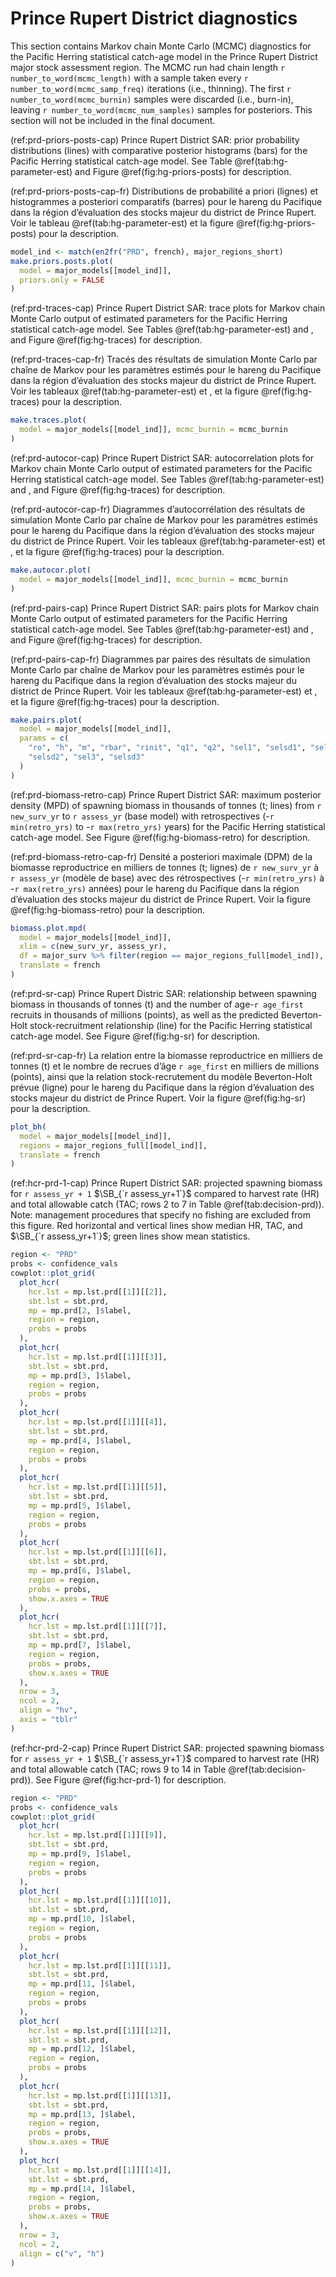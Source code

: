 \clearpage

# Prince Rupert District diagnostics

This section contains Markov chain Monte Carlo (MCMC) diagnostics
for the Pacific Herring statistical catch-age model
in the Prince Rupert District major stock assessment region.
The MCMC run had chain length `r number_to_word(mcmc_length)`
with a sample taken every `r number_to_word(mcmc_samp_freq)` iterations
(i.e., thinning).
The first `r number_to_word(mcmc_burnin)` samples were discarded (i.e., burn-in),
leaving `r number_to_word(mcmc_num_samples)` samples for posteriors.
This section will not be included in the final document.

(ref:prd-priors-posts-cap) Prince Rupert District SAR:
prior probability distributions (lines) with
comparative posterior histograms (bars)
for the Pacific Herring statistical catch-age model.
See Table \@ref(tab:hg-parameter-est) and
Figure \@ref(fig:hg-priors-posts) for description.

(ref:prd-priors-posts-cap-fr) Distributions de probabilité a priori (lignes)
et histogrammes a posteriori comparatifs (barres)
pour le hareng du Pacifique dans la région d’évaluation des stocks
majeur du district de Prince Rupert.
Voir le tableau \@ref(tab:hg-parameter-est) et la
figure \@ref(fig:hg-priors-posts) pour la description.

```r
model_ind <- match(en2fr("PRD", french), major_regions_short)
make.priors.posts.plot(
  model = major_models[[model_ind]],
  priors.only = FALSE
)
```

(ref:prd-traces-cap) Prince Rupert District SAR:
trace plots for Markov chain Monte Carlo output of
estimated parameters for the Pacific Herring statistical catch-age model.
See Tables \@ref(tab:hg-parameter-est) and \ref{tab:variables}, and
Figure \@ref(fig:hg-traces) for description.

(ref:prd-traces-cap-fr) Tracés des résultats de simulation
Monte Carlo par chaîne de Markov pour les paramètres estimés
pour le hareng du Pacifique dans la région d’évaluation des stocks
majeur du district de Prince Rupert.
Voir les tableaux \@ref(tab:hg-parameter-est) et \ref{tab:variables}, et
la figure \@ref(fig:hg-traces) pour la description.

```r
make.traces.plot(
  model = major_models[[model_ind]], mcmc_burnin = mcmc_burnin
)
```

(ref:prd-autocor-cap) Prince Rupert District SAR:
autocorrelation plots for Markov chain Monte Carlo output of
estimated parameters for the Pacific Herring statistical catch-age model.
See Tables \@ref(tab:hg-parameter-est) and \ref{tab:variables}, and
Figure \@ref(fig:hg-traces) for description.

(ref:prd-autocor-cap-fr) Diagrammes d’autocorrélation des résultats
de simulation Monte Carlo par chaîne de Markov
pour les paramètres estimés pour le hareng du Pacifique dans
la région d’évaluation des stocks majeur du district de Prince Rupert.
Voir les tableaux \@ref(tab:hg-parameter-est) et \ref{tab:variables}, et
la figure \@ref(fig:hg-traces) pour la description.

```r
make.autocor.plot(
  model = major_models[[model_ind]], mcmc_burnin = mcmc_burnin
)
```

(ref:prd-pairs-cap) Prince Rupert District SAR:
pairs plots for Markov chain Monte Carlo output of
estimated parameters for the Pacific Herring statistical catch-age model.
See Tables \@ref(tab:hg-parameter-est) and \ref{tab:variables}, and
Figure \@ref(fig:hg-traces) for description.

(ref:prd-pairs-cap-fr) Diagrammes par paires des résultats de simulation
Monte Carlo par chaîne de Markov pour
les paramètres estimés pour le hareng du Pacifique
dans la region d’évaluation des stocks majeur du district de Prince Rupert.
Voir les tableaux \@ref(tab:hg-parameter-est) et \ref{tab:variables}, et
la figure \@ref(fig:hg-traces) pour la description.

```r
make.pairs.plot(
  model = major_models[[model_ind]],
  params = c(
    "ro", "h", "m", "rbar", "rinit", "q1", "q2", "sel1", "selsd1", "sel2",
    "selsd2", "sel3", "selsd3"
  )
)
```

(ref:prd-biomass-retro-cap) Prince Rupert District SAR:
maximum posterior density (MPD) 
of spawning biomass in thousands of tonnes (t; lines)
from `r new_surv_yr` to `r assess_yr` (base model) with retrospectives 
(-`r min(retro_yrs)` to -`r max(retro_yrs)` years)
for the Pacific Herring statistical catch-age model.
See Figure \@ref(fig:hg-biomass-retro) for description.

(ref:prd-biomass-retro-cap-fr) Densité a posteriori maximale (DPM)
de la biomasse reproductrice en milliers de tonnes (t; lignes)
de `r new_surv_yr` à `r assess_yr` (modèle de base) avec des rétrospectives
(-`r min(retro_yrs)` à -`r max(retro_yrs)` années)
pour le hareng du Pacifique dans la
région d'évaluation des stocks majeur du district de Prince Rupert.
Voir la figure \@ref(fig:hg-biomass-retro) pour la description.

```r
biomass.plot.mpd(
  model = major_models[[model_ind]],
  xlim = c(new_surv_yr, assess_yr),
  df = major_surv %>% filter(region == major_regions_full[model_ind]),
  translate = french
)
```

(ref:prd-sr-cap) Prince Rupert Distric SAR:
relationship between spawning biomass in thousands of tonnes (t) and
the number of age-`r age_first` recruits in thousands of millions (points),
as well as the predicted Beverton-Holt stock-recruitment relationship (line)
for the Pacific Herring statistical catch-age model.
See Figure \@ref(fig:hg-sr) for description.

(ref:prd-sr-cap-fr) La relation entre la biomasse reproductrice
en milliers de tonnes (t) et
le nombre de recrues d'âge `r age_first` en milliers de millions (points),
ainsi que la relation stock-recrutement du modèle Beverton-Holt prévue (ligne)
pour le hareng du Pacifique
dans la région d'évaluation des stocks majeur du district de Prince Rupert.
Voir la figure \@ref(fig:hg-sr) pour la description.

```r
plot_bh(
  model = major_models[[model_ind]],
  regions = major_regions_full[[model_ind]],
  translate = french
)
```

(ref:hcr-prd-1-cap) Prince Rupert District SAR:
projected spawning biomass for `r assess_yr + 1` $\SB_{`r assess_yr+1`}$
compared to harvest rate (HR) and total allowable catch (TAC;
rows 2 to 7 in Table \@ref(tab:decision-prd)).
Note: management procedures that specify no fishing
are excluded from this figure.
Red horizontal and vertical lines show median HR, TAC,
and $\SB_{`r assess_yr+1`}$;
green lines show mean statistics.

```r
region <- "PRD"
probs <- confidence_vals
cowplot::plot_grid(
  plot_hcr(
    hcr.lst = mp.lst.prd[[1]][[2]],
    sbt.lst = sbt.prd,
    mp = mp.prd[2, ]$label,
    region = region,
    probs = probs
  ),
  plot_hcr(
    hcr.lst = mp.lst.prd[[1]][[3]],
    sbt.lst = sbt.prd,
    mp = mp.prd[3, ]$label,
    region = region,
    probs = probs
  ),
  plot_hcr(
    hcr.lst = mp.lst.prd[[1]][[4]],
    sbt.lst = sbt.prd,
    mp = mp.prd[4, ]$label,
    region = region,
    probs = probs
  ),
  plot_hcr(
    hcr.lst = mp.lst.prd[[1]][[5]],
    sbt.lst = sbt.prd,
    mp = mp.prd[5, ]$label,
    region = region,
    probs = probs
  ),
  plot_hcr(
    hcr.lst = mp.lst.prd[[1]][[6]],
    sbt.lst = sbt.prd,
    mp = mp.prd[6, ]$label,
    region = region,
    probs = probs,
    show.x.axes = TRUE
  ),
  plot_hcr(
    hcr.lst = mp.lst.prd[[1]][[7]],
    sbt.lst = sbt.prd,
    mp = mp.prd[7, ]$label,
    region = region,
    probs = probs,
    show.x.axes = TRUE
  ),
  nrow = 3,
  ncol = 2,
  align = "hv",
  axis = "tblr"
)
```

(ref:hcr-prd-2-cap) Prince Rupert District SAR:
projected spawning biomass for `r assess_yr + 1` $\SB_{`r assess_yr+1`}$
compared to harvest rate (HR) and total allowable catch (TAC;
rows 9 to 14 in Table \@ref(tab:decision-prd)).
See Figure \@ref(fig:hcr-prd-1) for description.

```r
region <- "PRD"
probs <- confidence_vals
cowplot::plot_grid(
  plot_hcr(
    hcr.lst = mp.lst.prd[[1]][[9]],
    sbt.lst = sbt.prd,
    mp = mp.prd[9, ]$label,
    region = region,
    probs = probs
  ),
  plot_hcr(
    hcr.lst = mp.lst.prd[[1]][[10]],
    sbt.lst = sbt.prd,
    mp = mp.prd[10, ]$label,
    region = region,
    probs = probs
  ),
  plot_hcr(
    hcr.lst = mp.lst.prd[[1]][[11]],
    sbt.lst = sbt.prd,
    mp = mp.prd[11, ]$label,
    region = region,
    probs = probs
  ),
  plot_hcr(
    hcr.lst = mp.lst.prd[[1]][[12]],
    sbt.lst = sbt.prd,
    mp = mp.prd[12, ]$label,
    region = region,
    probs = probs
  ),
  plot_hcr(
    hcr.lst = mp.lst.prd[[1]][[13]],
    sbt.lst = sbt.prd,
    mp = mp.prd[13, ]$label,
    region = region,
    probs = probs,
    show.x.axes = TRUE
  ),
  plot_hcr(
    hcr.lst = mp.lst.prd[[1]][[14]],
    sbt.lst = sbt.prd,
    mp = mp.prd[14, ]$label,
    region = region,
    probs = probs,
    show.x.axes = TRUE
  ),
  nrow = 3,
  ncol = 2,
  align = c("v", "h")
)
```
